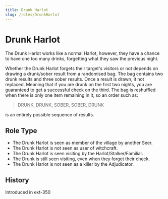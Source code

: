 ```yaml
---
title: Drunk Harlot
slug: /roles/DrunkHarlot
---
```



# Drunk Harlot

The Drunk Harlot works like a normal Harlot, however, they have a chance to have one too many drinks, forgetting what they saw the previous night.

Whether the Drunk Harlot forgets their target's visitors or not depends on drawing a drunk/sober result from a randomised bag. The bag contains two drunk results and three sober results. Once a result is drawn, it not replaced. Meaning that if you are drunk on the first two nights, you are guaranteed to get a successful check on the third. The bag is reshuffled when there is only one item remaining in it, so an order such as:

> DRUNK, DRUNK, SOBER, SOBER, DRUNK

is an entirely possible sequence of results.

## Role Type

- The Drunk Harlot is seen as member of the village by another Seer.
- The Drunk Harlot is not seen as user of witchcraft.
- The Drunk Harlot is seen visiting by the Harlot/Stalker/Familiar.
- The Drunk is still seen visiting, even when they forget their check.
- The Drunk Harlot is not seen as a killer by the Adjudicator.

## History

<Timeline lineColor="white">
  <Event interval="2020-01-01">Introduced in ext-350</Event>
</Timeline>
